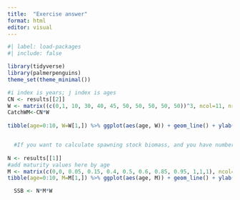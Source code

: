 ```yaml
---
title:  "Exercise answer"
format: html
editor: visual
---
```


```r
#| label: load-packages
#| include: false

library(tidyverse)
library(palmerpenguins)
theme_set(theme_minimal())
```

```r
#i index is years; j index is ages
CN <- results[[2]]
W <- matrix((c(0,1, 10, 30, 40, 45, 50, 50, 50, 50, 50))^3, ncol=11, nrow=YY, byrow = T)
CatchWM<-CN*W
  
tibble(age=0:10, W=W[1,]) %>% ggplot(aes(age, W)) + geom_line() + ylab('Weight (kg)')


  #If you want to calculate spawning stock biomass, and you have numbers at age and weight at age, what is the third piece of information needed to calculate it? Can you write the equations here?
  
N <- results[[1]]
#add maturity values here by age
M <- matrix(c(0,0, 0.05, 0.15, 0.4, 0.5, 0.6, 0.85, 0.95, 1,1,1), ncol=11, nrow=YY, byrow = T)
tibble(age=0:10, M=M[1,]) %>% ggplot(aes(age, M)) + geom_line() + ylab('Probability mature')

  SSB <- N*M*W

```
